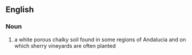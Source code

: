 ==English==
===Noun===
# a white porous chalky soil found in some regions of Andalucia and on which sherry vineyards are often planted
